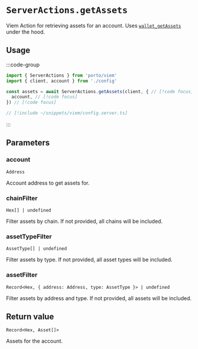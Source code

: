 # `ServerActions.getAssets`

Viem Action for retrieving assets for an account. Uses [`wallet_getAssets`](/rpc-server/wallet_getAssets) under the hood.

## Usage

:::code-group

```ts twoslash [example.ts]
import { ServerActions } from 'porto/viem'
import { client, account } from './config'

const assets = await ServerActions.getAssets(client, { // [!code focus]
  account, // [!code focus]
}) // [!code focus]
```

```ts twoslash [config.ts] filename="config.ts"
// [!include ~/snippets/viem/config.server.ts]
```

:::

## Parameters

### account

`Address`

Account address to get assets for.

### chainFilter

`Hex[] | undefined`

Filter assets by chain. If not provided, all chains will be included.

### assetTypeFilter

`AssetType[] | undefined`

Filter assets by type. If not provided, all asset types will be included.

### assetFilter

`Record<Hex, { address: Address, type: AssetType }> | undefined`

Filter assets by address and type. If not provided, all assets will be included.

## Return value

`Record<Hex, Asset[]>`

Assets for the account.
